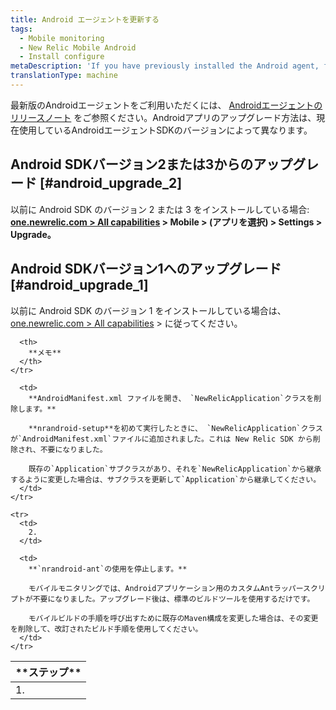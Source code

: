 ```yaml
---
title: Android エージェントを更新する
tags:
  - Mobile monitoring
  - New Relic Mobile Android
  - Install configure
metaDescription: 'If you have previously installed the Android agent, follow these steps before upgrading to the latest version.'
translationType: machine
---
```


最新版のAndroidエージェントをご利用いただくには、 [Androidエージェントのリリースノート](/docs/release-notes/mobile-release-notes/android-release-notes) をご参照ください。Androidアプリのアップグレード方法は、現在使用しているAndroidエージェントSDKのバージョンによって異なります。

## Android SDKバージョン2または3からのアップグレード [#android_upgrade_2]

以前に Android SDK のバージョン 2 または 3 をインストールしている場合: **[one.newrelic.com > All capabilities](https://one.newrelic.com/all-capabilities) > Mobile > (アプリを選択) > Settings > Upgrade。**

## Android SDKバージョン1へのアップグレード [#android_upgrade_1]

以前に Android SDK のバージョン 1 をインストールしている場合は、 [one.newrelic.com > All capabilities](https://one.newrelic.com/all-capabilities) > に従ってください。

<table>
  <thead>
    <tr>
      <th width={75}>
        **ステップ**
      </th>

      <th>
        **メモ**
      </th>
    </tr>
  </thead>

  <tbody>
    <tr>
      <td>
        1.
      </td>

      <td>
        **AndroidManifest.xml ファイルを開き、 `NewRelicApplication`クラスを削除します。**

        **nrandroid-setup**を初めて実行したときに、 `NewRelicApplication`クラスが`AndroidManifest.xml`ファイルに追加されました。これは New Relic SDK から削除され、不要になりました。

        既存の`Application`サブクラスがあり、それを`NewRelicApplication`から継承するように変更した場合は、サブクラスを更新して`Application`から継承してください。
      </td>
    </tr>

    <tr>
      <td>
        2.
      </td>

      <td>
        **`nrandroid-ant`の使用を停止します。**

        モバイルモニタリングでは、Androidアプリケーション用のカスタムAntラッパースクリプトが不要になりました。アップグレード後は、標準のビルドツールを使用するだけです。

        モバイルビルドの手順を呼び出すために既存のMaven構成を変更した場合は、その変更を削除して、改訂されたビルド手順を使用してください。
      </td>
    </tr>
  </tbody>
</table>